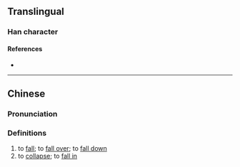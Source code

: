 {{character info}}
==Translingual==

===Han character===
{{Han char|rn=85|rad=水|as=17|sn=20|four=|canj=EJTO|ids=⿰氵蹇}}

====References====
* {{Han ref|kx=0661.250|dkj=18718|hdz=31790.080|uh=703D|ud=28733}}

----

==Chinese==
{{zh-forms}}

===Pronunciation===
{{zh-pron
|m=jiǎn
|c=zin2
|mc=
|oc=
|ma=
|cat=v
}}

===Definitions===
{{zh-hanzi}}

# to [[fall]]; to [[fall over]]; to [[fall down]]
# to [[collapse]]; to [[fall in]]